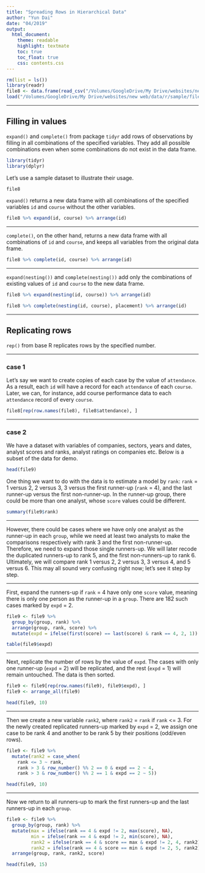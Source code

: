 ```yaml
---
title: "Spreading Rows in Hierarchical Data"
author: "Yun Dai"
date: "04/2019"
output: 
  html_document:
    theme: readable
    highlight: textmate
    toc: true
    toc_float: true
    css: contents.css
---
```


```r
rm(list = ls())
library(readr)
file8 <- data.frame(read_csv("/Volumes/GoogleDrive/My Drive/websites/new web/data/r/sample/fill.csv"))
load("/Volumes/GoogleDrive/My Drive/websites/new web/data/r/sample/file9")
```


******
## Filling in values
`expand()` and `complete()` from package `tidyr` add rows of observations by filling in all combinations of the specified variables. They add all possible combinations even when some combinations do not exist in the data frame.

```r
library(tidyr)
library(dplyr)
```

Let's use a sample dataset to illustrate their usage.
```r
file8
```

`expand()` returns a new data frame with all combinations of the specified variables `id` and `course` without the other variables.
```r
file8 %>% expand(id, course) %>% arrange(id)
```

******
`complete()`, on the other hand, returns a new data frame with all combinations of `id` and `course`, and keeps all variables from the original data frame. 
```r
file8 %>% complete(id, course) %>% arrange(id)
```

******
`expand(nesting())` and `complete(nesting())` add only the combinations of existing values of `id` and `course` to the new data frame.
```r
file8 %>% expand(nesting(id, course)) %>% arrange(id)
```

```r
file8 %>% complete(nesting(id, course), placement) %>% arrange(id)
```


******
## Replicating rows
`rep()` from base R replicates rows by the specified number.

******
### case 1
Let's say we want to create copies of each case by the value of `attendance`. As a result, each `id` will have a record for each `attendance` of each `course`. Later, we can, for instance, add course performance data to each `attendance` record of every `course`.

```r
file8[rep(row.names(file8), file8$attendance), ]
```


******
### case 2
We have a dataset with variables of companies, sectors, years and dates, analyst scores and ranks, analyst ratings on companies etc. Below is a subset of the data for demo. 

```r
head(file9)
```

One thing we want to do with the data is to estimate a model by `rank`: `rank` = 1 versus 2, 2 versus 3, 3 versus the first runner-up (`rank` = 4), and the last runner-up versus the first non-runner-up. In the runner-up group, there could be more than one analyst, whose `score` values could be different. 

```r
summary(file9$rank)
```

******
However, there could be cases where we have only one analyst as the runner-up in each `group`, while we need at least two analysts to make the comparisons respectively with rank 3 and the first non-runner-up. Therefore, we need to expand those single runners-up. We will later recode the duplicated runners-up to rank 5, and the first non-runners-up to rank 6. 
 Ultimately, we will compare rank 1 versus 2, 2 versus 3, 3 versus 4, and 5 versus 6. This may all sound very confusing right now; let's see it step by step. 

******
First, expand the runners-up if `rank` = 4 have only one `score` value, meaning there is only one person as the runner-up in a  `group`. There are 182 such cases marked by `expd` = 2.
```r
file9 <- file9 %>% 
  group_by(group, rank) %>% 
  arrange(group, rank, score) %>% 
  mutate(expd = ifelse(first(score) == last(score) & rank == 4, 2, 1))

table(file9$expd)
```

******
Next, replicate the number of rows by the value of `expd`. The cases with only one runner-up (`expd` = 2) will be replicated, and the rest (`expd` = 1) will remain untouched. The data is then sorted.
```r
file9 <- file9[rep(row.names(file9), file9$expd), ]
file9 <- arrange_all(file9)

head(file9, 10)
```

******
Then we create a new variable `rank2`, where `rank2` = `rank` if `rank` <= 3. For the newly created replicated runners-up marked by `expd` = 2, we assign one case to be rank 4 and another to be rank 5 by their positions (odd/even rows).
```r
file9 <- file9 %>% 
  mutate(rank2 = case_when(
    rank <= 3 ~ rank,
    rank > 3 & row_number() %% 2 == 0 & expd == 2 ~ 4,
    rank > 3 & row_number() %% 2 == 1 & expd == 2 ~ 5))

head(file9, 10)
```

******
Now we return to all runners-up to mark the first runners-up and the last runners-up in each `group`.
```r
file9 <- file9 %>% 
  group_by(group, rank) %>% 
  mutate(max = ifelse(rank == 4 & expd != 2, max(score), NA),
         min = ifelse(rank == 4 & expd != 2, min(score), NA),
         rank2 = ifelse(rank == 4 & score == max & expd != 2, 4, rank2), 
         rank2 = ifelse(rank == 4 & score == min & expd != 2, 5, rank2)) %>% 
  arrange(group, rank, rank2, score)

head(file9, 15)
```

